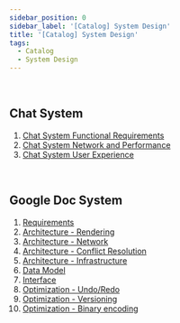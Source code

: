 ```yaml
---
sidebar_position: 0
sidebar_label: '[Catalog] System Design'
title: '[Catalog] System Design'
tags:
  - Catalog
  - System Design
---
```


<br />

## Chat System

1. [Chat System Functional Requirements](./chat-system-functional-requirements)
2. [Chat System Network and Performance](./chat-system-network-and-performance)
3. [Chat System User Experience](./chat-system-user-experience)

<br />

## Google Doc System

1. [Requirements](./google-doc-system-requirements)
2. [Architecture - Rendering](./google-doc-system-architecture-rendering)
3. [Architecture - Network](./google-doc-system-architecture-network)
4. [Architecture - Conflict Resolution](./google-doc-system-architecture-conflict-resolution)
5. [Architecture - Infrastructure](./google-doc-system-architecture-infrastructure)
6. [Data Model](./google-doc-system-data-model)
7. [Interface](./google-doc-system-interface)
8. [Optimization - Undo/Redo](./google-doc-system-optimization-undo-redo)
9. [Optimization - Versioning](./google-doc-system-optimization-versioning)
10. [Optimization - Binary encoding](./google-doc-system-optimization-binary-encoding)


<br />